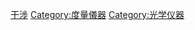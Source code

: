 {{Commons cat|Interferometers}}

[[Category:干涉|]]
[[Category:度量儀器|Category:度量儀器]]
[[Category:光学仪器|Category:光学仪器]]